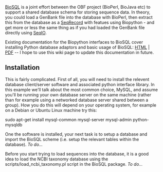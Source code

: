 [http://www.biosql.org/wiki/Main_Page BioSQL] is a joint effort between the OBF project (BioPerl, BioJava etc) to support a shared database schema for storing sequence data.  In theory, you could load a GenBank file into the database with BioPerl, then extract this from the database as a [[SeqRecord]] with featues using Biopython - and get more or less the same thing as if you had loaded the GenBank file directly using [[SeqIO]].

Existing documentation for the Biopython interfaces to BioSQL cover installing Python database adaptors and basic usage of BioSQL: [http://biopython.org/DIST/docs/biosql/python_biosql_basic.html HTML] | [http://biopython.org/DIST/docs/biosql/python_biosql_basic.pdf PDF] -- I hope to use this wiki page to update this documentation in future.

== Installation ==

This is fairly complicated.  First of all, you will need to install the relevent database client/server software and associated python interface library.  In this example we'll talk about the most common choice, MySQL, and assume you'll be running your own database server on the same machine (rather than for example using a networked database server shared between a group).  How you do this will depend on your operating system, for example on a Debian or Ubuntu Linux machine try this:

sudo apt-get install mysql-common mysql-server mysql-admin python-mysqldb

One the software is installed, your next task is to setup a database and import the BioSQL scheme (i.e. setup the relevant tables within the database). ''To do...''

Before you start trying to load sequences into the database, it is a good idea to load the NCBI taxonomy database using the scripts/load_ncbi_taxonomy.pl script in the BioSQL package. ''To do...''
